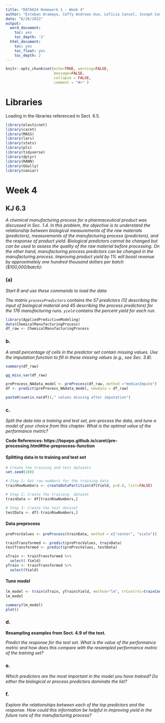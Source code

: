 ```yaml
---
title: "DATA624 Homework 1 - Week 4"
author: "Esteban Aramayo, Coffy Andrews-Guo, LeTicia Cancel, Joseph Connolly, Ian Costello"
date: "6/26/2022"
output:
  word_document:
    toc: yes
    toc_depth: '2'
  html_document:
    toc: yes
    toc_float: yes
    toc_depth: 2
---
```


```r
knitr::opts_chunk$set(echo=TRUE, warning=FALSE,
                      message=FALSE,
                      collapse = FALSE,
                      comment = "#>" )
```


# Libraries

Loading in the libraries referenced in Sect. 6.5.

```r
library(elasticnet)
library(caret)
library(MASS)
library(lars)
library(stats)
library(pls)
library(tidyverse)
library(dplyr)
library(RANN)
library(GGally)
library(naniar)
```


# Week 4 

## KJ 6.3

*A chemical manufacturing process for a pharmaceutical product was discussed in Sec. 1.4. In this problem, the objective is to understand the relationship between biological measurements of the raw materials (predictors), measurements of the manufacturing process (predictors), and the response of product yield. Biological predictors cannot be changed but can be used to assess the quality of the raw material before processing. On the other hand, manufacturing process predictors can be changed in the manufacturing process. Improving product yield by 1% will boost revenue by approximately one hundred thousand dollars per batch ($100,000/batch):*

### (a) 

*Start R and use these commands to load the data:*

*The matrix `processPredictors` contains the 57 predictors (12 describing the input of biological material and 45 describing the process predictors) for the 176 manufacturing runs. `yield` contains the percent yield for each run.*

```r
library(AppliedPredictiveModeling)
data(ChemicalManufacturingProcess)
df_raw <- ChemicalManufacturingProcess
```

### b. 

*A small percentage of cells in the predictor set contain missing values. Use the imputation function to fill in these missing values (e.g., see Sec. 3.8).*

```r
summary(df_raw)
```



```r
gg_miss_var(df_raw)
```

```r
preProcess_NAdata_model <- preProcess(df_raw, method ="medianImpute")
df <- predict(preProcess_NAdata_model, newdata = df_raw)
```

```r
paste0(sum(is.na(df))," values missing after imputation")
```

### c.

*Split the data into a training and test set, pre-process the data, and tune a model of your choice from this chapter. What is the optimal value of the performance metric?*  

**Code References: https://topepo.github.io/caret/pre-processing.html#the-preprocess-function** 

#### Splitting data in to training and test set

```r
# Create the training and test datasets
set.seed(100)

# Step 1: Get row numbers for the training data
trainRowNumbers <- createDataPartition(df$Yield, p=0.8, list=FALSE)

# Step 2: Create the training  dataset
trainData <- df[trainRowNumbers,]

# Step 3: Create the test dataset
testData <- df[-trainRowNumbers,]
```

#### Data preprocess

```r
preProcValues <- preProcess(trainData, method = c("center", "scale"))

trainTransformed <- predict(preProcValues, trainData)
testTransformed <- predict(preProcValues, testData)

xTrain <- trainTransformed %>%
  select(-Yield)
yTrain <- trainTransformed %>%
  select(Yield)
```

#### Tune model

```r
lm_model <- train(xTrain, yTrain$Yield, method="lm", trControl=trainControl(method="repeatedcv",repeats=5) )
lm_model
```

```r
summary(lm_model)
plot()
```

### d. 

**Resampling examples from Sect. 4.9 of the text.**

*Predict the response for the test set. What is the value of the performance metric and how does this compare with the resampled performance metric of the training set?*





### e.

*Which predictors are the most important in the model you have trained? Do either the biological or process predictors dominate the list?*

### f. 

*Explore the relationships between each of the top predictors and the response. How could this information be helpful in improving yield in the future runs of the manufacturing process?*
